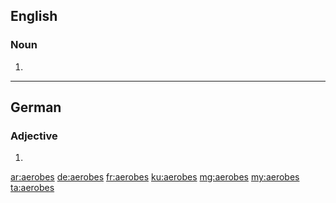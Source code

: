 ==English==

===Noun===
{{head|en}}

# {{plural of|aerobe}}

----

==German==

===Adjective===
{{head|de|adjective form}}

# {{inflected form of|aerob|lang=de}}

[[ar:aerobes]]
[[de:aerobes]]
[[fr:aerobes]]
[[ku:aerobes]]
[[mg:aerobes]]
[[my:aerobes]]
[[ta:aerobes]]